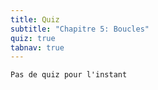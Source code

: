 ```yaml
---
title: Quiz
subtitle: "Chapitre 5: Boucles"
quiz: true
tabnav: true
---
```

```ed-pb
Pas de quiz pour l'instant

```